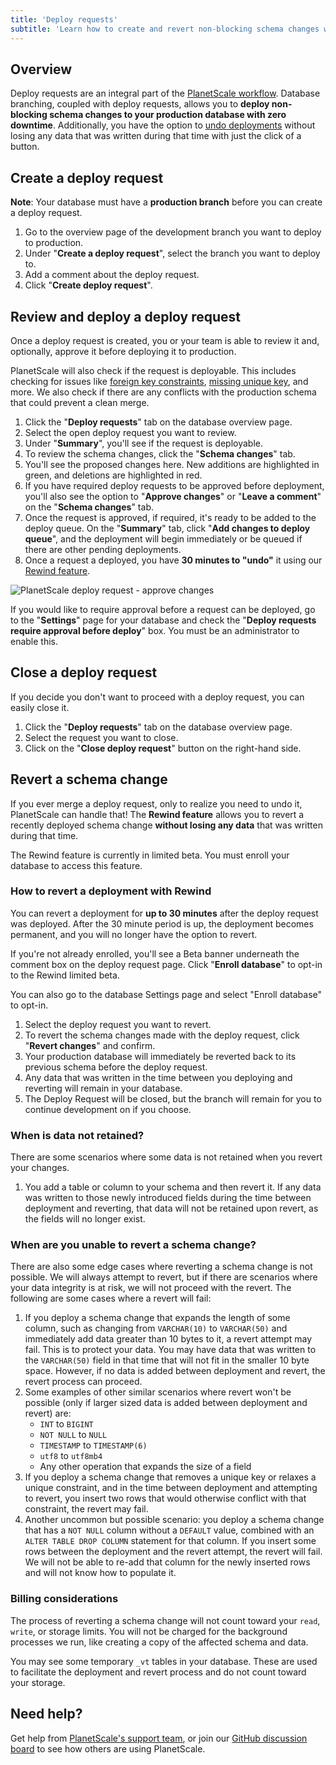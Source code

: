 ```yaml
---
title: 'Deploy requests'
subtitle: 'Learn how to create and revert non-blocking schema changes with PlanetScale deploy requests.'
---
```


## Overview

Deploy requests are an integral part of the [PlanetScale workflow](/concepts/planetscale-workflow). Database branching, coupled with deploy requests, allows you to **deploy non-blocking schema changes to your production database with zero downtime**. Additionally, you have the option to [undo deployments](#revert-a-schema-change) without losing any data that was written during that time with just the click of a button.

<VideoBlock src="/img/docs/deploy-request.mp4"></VideoBlock>

## Create a deploy request

**Note**: Your database must have a **production branch** before you can create a deploy request.

1. Go to the overview page of the development branch you want to deploy to production.
2. Under "**Create a deploy request**", select the branch you want to deploy to.
3. Add a comment about the deploy request.
4. Click "**Create deploy request**".

<VideoBlock src='/img/docs/create-deploy-request.mp4' />

## Review and deploy a deploy request

Once a deploy request is created, you or your team is able to review it and, optionally, approve it before deploying it to production. 

PlanetScale will also check if the request is deployable. This includes checking for issues like [foreign key constraints](/learn/operating-without-foreign-key-constraints), [missing unique key](/learn/change-single-unique-key), and more. We also check if there are any conflicts with the production schema that could prevent a clean merge.

1. Click the "**Deploy requests**" tab on the database overview page.
2. Select the open deploy request you want to review.
3. Under "**Summary**", you'll see if the request is deployable.
4. To review the schema changes, click the "**Schema changes**" tab.
5. You'll see the proposed changes here. New additions are highlighted in green, and deletions are highlighted in red.
6. If you have required deploy requests to be approved before deployment, you'll also see the option to "**Approve changes**" or "**Leave a comment**" on the "**Schema changes**" tab.
7. Once the request is approved, if required, it's ready to be added to the deploy queue. On the "**Summary**" tab, click "**Add changes to deploy queue**", and the deployment will begin immediately or be queued if there are other pending deployments.
8. Once a request a deployed, you have **30 minutes to "undo"** it using our [Rewind feature](#revert-a-schema-change).

![PlanetScale deploy request - approve changes](/img/docs/deploy-request-approve.png)

If you would like to require approval before a request can be deployed, go to the "**Settings**" page for your database and check the "**Deploy requests require approval before deploy**" box. You must be an administrator to enable this.

## Close a deploy request

If you decide you don't want to proceed with a deploy request, you can easily close it.

1. Click the "**Deploy requests**" tab on the database overview page.
2. Select the request you want to close.
3. Click on the "**Close deploy request**" button on the right-hand side.

## Revert a schema change

If you ever merge a deploy request, only to realize you need to undo it, PlanetScale can handle that! The **Rewind feature** allows you to revert a recently deployed schema change **without losing any data** that was written during that time.

<InfoBlock type='note'>
  The Rewind feature is currently in limited beta. You must enroll your database to access this feature.
</InfoBlock>

### How to revert a deployment with Rewind

You can revert a deployment for **up to 30 minutes** after the deploy request was deployed. After the 30 minute period is up, the deployment becomes permanent, and you will no longer have the option to revert.

If you're not already enrolled, you'll see a Beta banner underneath the comment box on the deploy request page. Click "**Enroll database**" to opt-in to the Rewind limited beta.

You can also go to the database Settings page and select "Enroll database" to opt-in.

1. Select the deploy request you want to revert.
2. To revert the schema changes made with the deploy request, click "**Revert changes**" and confirm.
3. Your production database will immediately be reverted back to its previous schema before the deploy request.
4. Any data that was written in the time between you deploying and reverting will remain in your database.
5. The Deploy Request will be closed, but the branch will remain for you to continue development on if you choose.

### When is data not retained?

There are some scenarios where some data is not retained when you revert your changes.

1. You add a table or column to your schema and then revert it. If any data was written to those newly introduced fields during the time between deployment and reverting, that data will not be retained upon revert, as the fields will no longer exist.

### When are you unable to revert a schema change?

There are also some edge cases where reverting a schema change is not possible. We will always attempt to revert, but if there are scenarios where your data integrity is at risk, we will not proceed with the revert. The following are some cases where a revert will fail:

1. If you deploy a schema change that expands the length of some column, such as changing from `VARCHAR(10)` to `VARCHAR(50)` and immediately add data greater than 10 bytes to it, a revert attempt may fail.  This is to protect your data. You may have data that was written to the `VARCHAR(50)` field in that time that will not fit in the smaller 10 byte space. However, if no data is added between deployment and revert, the revert process can proceed.
2. Some examples of other similar scenarios where revert won't be possible (only if larger sized data is added between deployment and revert) are:
   - `INT` to `BIGINT`
   - `NOT NULL` to `NULL`
   - `TIMESTAMP` to `TIMESTAMP(6)`
   - `utf8` to `utf8mb4`
   - Any other operation that expands the size of a field
3. If you deploy a schema change that removes a unique key or relaxes a unique constraint, and in the time between deployment and attempting to revert, you insert two rows that would otherwise conflict with that constraint, the revert may fail.
4. Another uncommon but possible scenario: you deploy a schema change that has a `NOT NULL` column without a `DEFAULT` value, combined with an `ALTER TABLE DROP COLUMN` statement for that column. If you insert some rows between the deployment and the revert attempt, the revert will fail. We will not be able to re-add that column for the newly inserted rows and will not know how to populate it.

### Billing considerations

The process of reverting a schema change will not count toward your `read`, `write`, or storage limits. You will not be charged for the background processes we run, like creating a copy of the affected schema and data.

You may see some temporary `_vt` tables in your database. These are used to facilitate the deployment and revert process and do not count toward your storage.

## Need help?

Get help from [PlanetScale's support team](https://www.planetscale.com/support), or join our [GitHub discussion board](https://github.com/planetscale/beta/discussions) to see how others are using PlanetScale.
